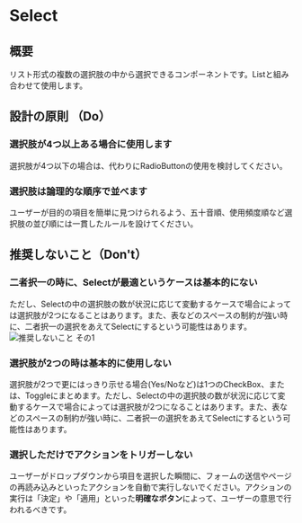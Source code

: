 
<Meta title="Select" of={SelectStories} />

# Select

<Canvas>
  <Story of={Component} />
</Canvas>

<Controls of={Component} />

## 概要
リスト形式の複数の選択肢の中から選択できるコンポーネントです。Listと組み合わせて使用します。

## 設計の原則 （Do）

### 選択肢が4つ以上ある場合に使用します
選択肢が4つ以下の場合は、代わりにRadioButtonの使用を検討してください。

### 選択肢は論理的な順序で並べます
ユーザーが目的の項目を簡単に見つけられるよう、五十音順、使用頻度順など選択肢の並び順には一貫したルールを設けてください。

## 推奨しないこと（Don't）

### 二者択一の時に、Selectが最適というケースは基本的にない
ただし、Selectの中の選択肢の数が状況に応じて変動するケースで場合によっては選択肢が2つになることはあります。また、表などのスペースの制約が強い時に、二者択一の選択をあえてSelectにするという可能性はあります。
![推奨しないこと その1](/storybook/images/select_01.jpg)

### 選択肢が2つの時は基本的に使用しない
選択肢が2つで更にはっきり示せる場合(Yes/Noなど)は1つのCheckBox、または、Toggleにまとめます。ただし、Selectの中の選択肢の数が状況に応じて変動するケースで場合によっては選択肢が2つになることはあります。また、表などのスペースの制約が強い時に、二者択一の選択をあえてSelectにするという可能性はあります。

### 選択しただけでアクションをトリガーしない
ユーザーがドロップダウンから項目を選択した瞬間に、フォームの送信やページの再読み込みといったアクションを自動で実行しないでください。アクションの実行は「決定」や「適用」といった**明確なボタン**によって、ユーザーの意思で行われるべきです。